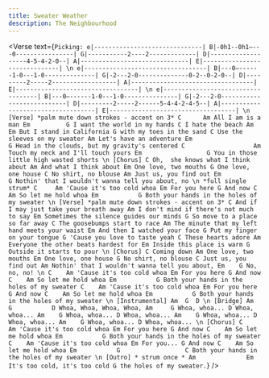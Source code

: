 ```yaml
---
title: Sweater Weather
description: The Neighbourhood
---
```



<Verse
  text={`
Picking:
e|------------------------------|
B|-0h1--0h1–---0----------------|
G|-----------2----2-------------|
D|-------------------4-5-4-2-0--|
A|------------------------------|
E|------------------------------|
 \n
e|----------------------------------|
B|---0–------1-0---1-0--------------|
G|-2---2-0--------------0-2--0-2-0--|
D|---------2-----2------------------|
A|----------------------------------|
E|----------------------------------|
 \n
e|-----------------------------------|
B|---0–------1-0---1-0---------------|
G|-2---2-0---------------------------|
D|---------2-----2------5-4-4-2-4-5--|
A|-----------------------------------|
E|-----------------------------------|
 \n
[Verse] *palm mute down strokes - accent on 3*
       C      Am
All I am is a man
            Em          G
I want the world in my hands
            C
I hate the beach
       Am           Em
But I stand in California
                     G
with my toes in the sand
                        C
Use the sleeves on my sweater
                Am
Let's have an adventure
              Em                     G
Head in the clouds, but my gravity's centered
          C                   Am
Touch my neck and I'll touch yours
              Em                  G
You in those little high wasted shorts
 \n
[Chorus]
   C
Oh,  she knows what I think about
Am
 And what I think about
Em
 One love, two mouths
G
 One love, one house
C
 No shirt, no blouse
Am
 Just us, you find out
Em                                            G
Nothin' that I wouldn't wanna tell you about, no
 \n
*full single strum*
                 C     Am
'Cause it's too cold whoa
         Em
For you here
     G
And now
           C    Am
So let me hold whoa
           Em           G
Both your hands in the holes of my sweater
 \n
[Verse] *palm mute down strokes - accent on 3*
          C
And if I may just take your breath away
Am
I don't mind if there's not much to say
 Em
Sometimes the silence guides our minds
    G
So move to a place so far away
C
 The goosebumps start to race
     Am
The minute that my left hand meets your waist
Em
 And then I watched your face
        G
Put my finger on your tongue
G
'Cause you love to taste yeah
C
 These hearts adore
Am
 Everyone the other beats hardest for
Em
 Inside this place is warm
G
 Outside it starts to pour
 \n
[Chorus]
C
 Coming down
Am
 One love, two mouths
Em
 One love, one house
G
 No shirt, no blouse
C
 Just us, you find out
 Am
Nothin' that I wouldn't wanna tell you about,
Em    G
No, no, no!
 \n
                C    Am
'Cause it's too cold whoa
         Em
For you here
    G
And now
          C    Am
So let me hold whoa
           Em           G
Both your hands in the holes of my sweater
                C    Am
'Cause it's too cold whoa
       Em
For you here
     G
And now
           C    Am
So let me hold whoa
           Em           G
Both your hands in the holes of my sweater
 \n
[Instrumental]
Am  G  D
 \n
[Bridge]
Am     G           D
Whoa, Whoa, Whoa, Whoa,
Am     G
Whoa, whoa...
D
Whoa, whoa...
Am    G
Whoa, whoa...
D
Whoa, whoa...
Am    G
Whoa, whoa...
D
Whoa, whoa...
Am    G
Whoa, whoa...
D
Whoa, whoa...
 \n
[Chorus]
                C    Am
'Cause it's too cold whoa
       Em
For you here
    G
And now
          C    Am
So let me hold whoa
           Em           G
Both your hands in the holes of my sweater
                C    Am
'Cause it's too cold whoa
       Em
For you...
    G
And now
           C    Am
So let me hold whoa
           Em           G                  C
Both your hands in the holes of my sweater
 \n
[Outro] * strum once *
         Am              Em
It's too cold, it's too cold
     G
the holes of my sweater.
`}
/>
